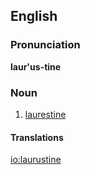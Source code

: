 ==English==

===Pronunciation===
'''laur'us-tine'''
{{rfp}}

===Noun===
{{infl|en|noun}}

# [[laurestine]]

====Translations====

[[io:laurustine]]